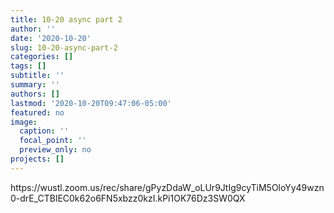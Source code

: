 ```yaml
---
title: 10-20 async part 2
author: ''
date: '2020-10-20'
slug: 10-20-async-part-2
categories: []
tags: []
subtitle: ''
summary: ''
authors: []
lastmod: '2020-10-20T09:47:06-05:00'
featured: no
image:
  caption: ''
  focal_point: ''
  preview_only: no
projects: []
---
```


https://wustl.zoom.us/rec/share/gPyzDdaW_oLUr9JtIg9cyTiM5OloYy49wzn0-drE_CTBlEC0k62o6FN5xbzz0kzI.kPi1OK76Dz3SW0QX


